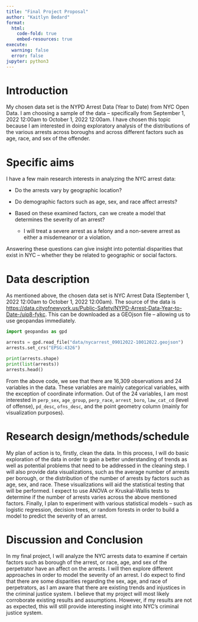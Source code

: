 ```yaml
---
title: "Final Project Proposal"
author: "Kaitlyn Bedard"
format:
  html:
    code-fold: true
    embed-resources: true
execute:
  warning: false
  error: false
jupyter: python3
---
```


# Introduction 

My chosen data set is the NYPD Arrest Data (Year to Date) from NYC Open Data. I am choosing a sample of the data -- specifically from September 1, 2022 12:00am to October 1, 2022 12:00am. I have chosen this topic because I am interested in doing exploratory analysis of the distributions of the various arrests across boroughs and across different factors such as age, race, and sex of the offender. 

# Specific aims 

I have a few main research interests in analyzing the NYC arrest data:

* Do the arrests vary by geographic location?

* Do demographic factors such as age, sex, and race affect arrests?

* Based on these examined factors, can we create a model that determines the severity of an arrest? 
  + I will treat a severe arrest as a felony and a non-severe arrest as either a misdemeanor or a violation.

Answering these questions can give insight into potential disparities that exist in NYC -- whether they be related to geographic or social factors.

# Data description

As mentioned above, the chosen data set is NYC Arrest Data (September 1, 2022 12:00am to October 1, 2022 12:00am). The source of the data is <https://data.cityofnewyork.us/Public-Safety/NYPD-Arrest-Data-Year-to-Date-/uip8-fykc>. This can be downloaded as a GEOjson file -- allowing us to use geopandas immediately. 

```python
import geopandas as gpd

arrests = gpd.read_file("data/nycarrest_09012022-10012022.geojson")
arrests.set_crs("EPSG:4326")

print(arrests.shape)
print(list(arrests))
arrests.head()
```

From the above code, we see that there are 16,309 observations and 24 variables in the data. These variables are mainly categorical variables, with the exception of coordinate information. Out of the 24 variables, I am most interested in `perp_sex`, `age_group`, `perp_race`, `arrest_boro`, `law_cat_cd` (level of offense), `pd_desc`, `ofns_desc`, and the point geometry column (mainly for visualization purposes).

# Research design/methods/schedule

My plan of action is to, firstly, clean the data. In this process, I will do basic exploration of the data in order to gain a better understanding of trends as well as potential problems that need to be addressed in the cleaning step. I will also provide data visualizations, such as the average number of arrests per borough, or the distribution of the number of arrests by factors such as age, sex, and race. These visualizations will aid the statistical testing that will be performed. I expect to use ANOVA or Kruskal-Wallis tests to determine if the number of arrests varies across the above mentioned factors. Finally, I plan to experiment with various statistical models -- such as logistic regression, decision trees, or random forests in order to build a model to predict the severity of an arrest.


# Discussion and Conclusion 

In my final project, I will analyze the NYC arrests data to examine if certain factors such as borough of the arrest, or race, age, and sex of the perpetrator have an affect on the arrests. I will then explore different approaches in order to model the severity of an arrest. I do expect to find that there are some disparities regarding the sex, age, and race of perpetrators, as I am aware that there are existing trends and injustices in the criminal justice system. I believe that my project will most likely corroborate existing results and assumptions. However, if my results are not as expected, this will still provide interesting insight into NYC's criminal justice system.